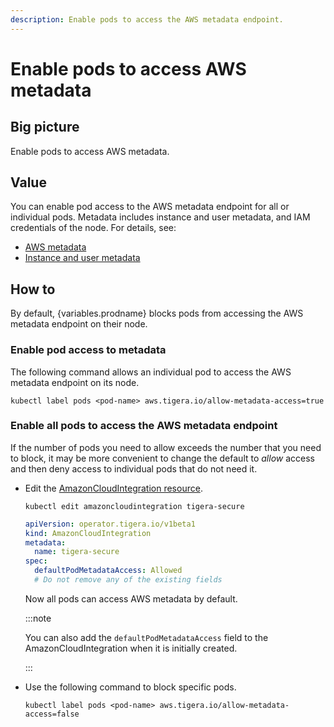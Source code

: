 ```yaml
---
description: Enable pods to access the AWS metadata endpoint.
---
```



# Enable pods to access AWS metadata

## Big picture

Enable pods to access AWS metadata.

## Value

You can enable pod access to the AWS metadata endpoint for all or individual pods. Metadata includes instance and user metadata, and IAM credentials of the node. For details, see:

- [AWS metadata](https://docs.aws.amazon.com/AWSEC2/latest/UserGuide/ec2-instance-metadata.html)
- [Instance and user metadata](https://docs.aws.amazon.com/AWSEC2/latest/UserGuide/ec2-instance-metadata.html#instancedata-data-categories)

## How to

By default, {variables.prodname} blocks pods from accessing the AWS metadata endpoint on their node.

### Enable pod access to metadata

The following command allows an individual pod to access the AWS metadata endpoint on its node.

```
kubectl label pods <pod-name> aws.tigera.io/allow-metadata-access=true
```

### Enable all pods to access the AWS metadata endpoint

If the number of pods you need to allow exceeds the number that you need to block, it may be more convenient to change the default to _allow_ access and then deny access to individual pods that do not need it.

- Edit the [AmazonCloudIntegration resource](../../../reference/installation/api.mdx#operator.tigera.io/v1.AmazonCloudIntegration).

  ```
  kubectl edit amazoncloudintegration tigera-secure
  ```

  ```yaml
  apiVersion: operator.tigera.io/v1beta1
  kind: AmazonCloudIntegration
  metadata:
    name: tigera-secure
  spec:
    defaultPodMetadataAccess: Allowed
    # Do not remove any of the existing fields
  ```

  Now all pods can access AWS metadata by default.

  :::note

  You can also add the `defaultPodMetadataAccess` field to the AmazonCloudIntegration
  when it is initially created.

  :::

- Use the following command to block specific pods.

  ```
  kubectl label pods <pod-name> aws.tigera.io/allow-metadata-access=false
  ```
